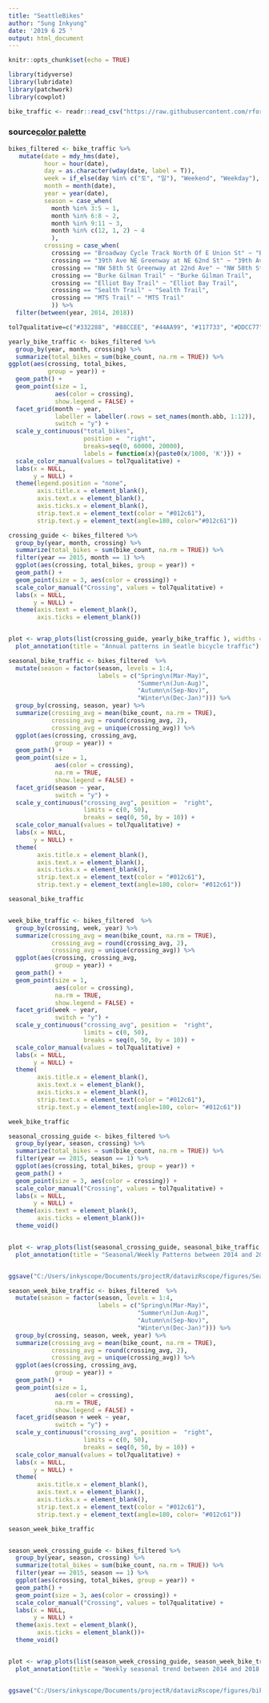 ```yaml
---
title: "SeattleBikes"
author: "Sung Inkyung"
date: '2019 6 25 '
output: html_document
---
```


```r
knitr::opts_chunk$set(echo = TRUE)
```

```r
library(tidyverse)
library(lubridate)
library(patchwork)
library(cowplot)

```

```r
bike_traffic <- readr::read_csv("https://raw.githubusercontent.com/rfordatascience/tidytuesday/master/data/2019/2019-04-02/bike_traffic.csv")
```
### source[color palette](https://www.r-bloggers.com/the-paul-tol-21-color-salute/)
```r
bikes_filtered <- bike_traffic %>% 
   mutate(date = mdy_hms(date),
          hour = hour(date),
          day = as.character(wday(date, label = T)),
          week = if_else(day %in% c("토", "일"), "Weekend", "Weekday"),
          month = month(date),
          year = year(date),
          season = case_when(
            month %in% 3:5 ~ 1,
            month %in% 6:8 ~ 2,
            month %in% 9:11 ~ 3,
            month %in% c(12, 1, 2) ~ 4
            ),
          crossing = case_when(
            crossing == "Broadway Cycle Track North Of E Union St" ~ "Broadway Cycle Track",
            crossing == "39th Ave NE Greenway at NE 62nd St" ~ "39th Ave NE Greenway",
            crossing == "NW 58th St Greenway at 22nd Ave" ~ "NW 58th St Greenway",
            crossing == "Burke Gilman Trail" ~ "Burke Gilman Trail",
            crossing == "Elliot Bay Trail" ~ "Elliot Bay Trail",
            crossing == "Sealth Trail" ~ "Sealth Trail",
            crossing == "MTS Trail" ~ "MTS Trail"
            )) %>%
  filter(between(year, 2014, 2018)) 
```

```r
tol7qualitative=c("#332288", "#88CCEE", "#44AA99", "#117733", "#DDCC77", "#CC6677","#AA4499")

yearly_bike_traffic <- bikes_filtered %>% 
  group_by(year, month, crossing) %>% 
  summarize(total_bikes = sum(bike_count, na.rm = TRUE)) %>% 
ggplot(aes(crossing, total_bikes,
           group = year)) +
  geom_path() +
  geom_point(size = 1, 
             aes(color = crossing),
             show.legend = FALSE) +
  facet_grid(month ~ year, 
             labeller = labeller(.rows = set_names(month.abb, 1:12)),
             switch = "y") +
  scale_y_continuous("total_bikes", 
                     position =  "right",
                     breaks=seq(0, 60000, 20000), 
                     labels = function(x){paste0(x/1000, 'K')}) +
  scale_color_manual(values = tol7qualitative) +
  labs(x = NULL, 
       y = NULL) +
  theme(legend.position = "none",
        axis.title.x = element_blank(),
        axis.text.x = element_blank(),
        axis.ticks.x = element_blank(),
        strip.text.x = element_text(color = "#012c61"),
        strip.text.y = element_text(angle=180, color="#012c61"))
```

```r
crossing_guide <- bikes_filtered %>% 
  group_by(year, month, crossing) %>% 
  summarize(total_bikes = sum(bike_count, na.rm = TRUE)) %>% 
  filter(year == 2015, month == 1) %>% 
  ggplot(aes(crossing, total_bikes, group = year)) +
  geom_path() +
  geom_point(size = 3, aes(color = crossing)) +
  scale_color_manual("Crossing", values = tol7qualitative) +
  labs(x = NULL, 
       y = NULL) +
  theme(axis.text = element_blank(),
        axis.ticks = element_blank())


plot <- wrap_plots(list(crossing_guide, yearly_bike_traffic ), widths = c(0.25, 0.75)) +
  plot_annotation(title = "Annual patterns in Seatle bicycle traffic")
```

```r
seasonal_bike_traffic <- bikes_filtered  %>% 
  mutate(season = factor(season, levels = 1:4, 
                         labels = c("Spring\n(Mar-May)", 
                                    "Summer\n(Jun-Aug)", 
                                    "Autumn\n(Sep-Nov)", 
                                    "Winter\n(Dec-Jan)"))) %>%
  group_by(crossing, season, year) %>% 
  summarize(crossing_avg = mean(bike_count, na.rm = TRUE),
            crossing_avg = round(crossing_avg, 2),
            crossing_avg = unique(crossing_avg)) %>% 
  ggplot(aes(crossing, crossing_avg,
             group = year)) +
  geom_path() +
  geom_point(size = 1, 
             aes(color = crossing),
             na.rm = TRUE,
             show.legend = FALSE) +
  facet_grid(season ~ year,
             switch = "y") +
  scale_y_continuous("crossing_avg", position =  "right",
                     limits = c(0, 50),
                     breaks = seq(0, 50, by = 10)) +
  scale_color_manual(values = tol7qualitative) +
  labs(x = NULL, 
       y = NULL) +
  theme(
        axis.title.x = element_blank(),
        axis.text.x = element_blank(),
        axis.ticks.x = element_blank(),
        strip.text.x = element_text(color = "#012c61"),
        strip.text.y = element_text(angle=180, color= "#012c61"))

seasonal_bike_traffic


week_bike_traffic <- bikes_filtered  %>% 
  group_by(crossing, week, year) %>% 
  summarize(crossing_avg = mean(bike_count, na.rm = TRUE),
            crossing_avg = round(crossing_avg, 2),
            crossing_avg = unique(crossing_avg)) %>% 
  ggplot(aes(crossing, crossing_avg,
             group = year)) +
  geom_path() +
  geom_point(size = 1, 
             aes(color = crossing),
             na.rm = TRUE,
             show.legend = FALSE) +
  facet_grid(week ~ year,
             switch = "y") +
  scale_y_continuous("crossing_avg", position =  "right",
                     limits = c(0, 50),
                     breaks = seq(0, 50, by = 10)) +
  scale_color_manual(values = tol7qualitative) +
  labs(x = NULL, 
       y = NULL) +
  theme(
        axis.title.x = element_blank(),
        axis.text.x = element_blank(),
        axis.ticks.x = element_blank(),
        strip.text.x = element_text(color = "#012c61"),
        strip.text.y = element_text(angle=180, color= "#012c61"))

week_bike_traffic

```


```r
seasonal_crossing_guide <- bikes_filtered %>% 
  group_by(year, season, crossing) %>% 
  summarize(total_bikes = sum(bike_count, na.rm = TRUE)) %>% 
  filter(year == 2015, season == 1) %>% 
  ggplot(aes(crossing, total_bikes, group = year)) +
  geom_path() +
  geom_point(size = 3, aes(color = crossing)) +
  scale_color_manual("Crossing", values = tol7qualitative) +
  labs(x = NULL, 
       y = NULL) +
  theme(axis.text = element_blank(),
        axis.ticks = element_blank())+
  theme_void()


plot <- wrap_plots(list(seasonal_crossing_guide, seasonal_bike_traffic, week_bike_traffic )) +
  plot_annotation(title = "Seasonal/Weekly Patterns between 2014 and 2018 in Seatle Bicycle Traffic")


ggsave("C:/Users/inkyscope/Documents/projectR/datavizRscope/figures/Seasonal-bike-traffic-in-Seastle.png", width = 14, height = 8)
```

```r
season_week_bike_traffic <- bikes_filtered  %>% 
  mutate(season = factor(season, levels = 1:4, 
                         labels = c("Spring\n(Mar-May)", 
                                    "Summer\n(Jun-Aug)", 
                                    "Autumn\n(Sep-Nov)", 
                                    "Winter\n(Dec-Jan)"))) %>%
  group_by(crossing, season, week, year) %>% 
  summarize(crossing_avg = mean(bike_count, na.rm = TRUE),
            crossing_avg = round(crossing_avg, 2),
            crossing_avg = unique(crossing_avg)) %>% 
  ggplot(aes(crossing, crossing_avg,
             group = year)) +
  geom_path() +
  geom_point(size = 1, 
             aes(color = crossing),
             na.rm = TRUE,
             show.legend = FALSE) +
  facet_grid(season + week ~ year,
             switch = "y") +
  scale_y_continuous("crossing_avg", position =  "right",
                     limits = c(0, 50),
                     breaks = seq(0, 50, by = 10)) +
  scale_color_manual(values = tol7qualitative) +
  labs(x = NULL, 
       y = NULL) +
  theme(
        axis.title.x = element_blank(),
        axis.text.x = element_blank(),
        axis.ticks.x = element_blank(),
        strip.text.x = element_text(color = "#012c61"),
        strip.text.y = element_text(angle=180, color= "#012c61"))

season_week_bike_traffic


season_week_crossing_guide <- bikes_filtered %>% 
  group_by(year, season, crossing) %>% 
  summarize(total_bikes = sum(bike_count, na.rm = TRUE)) %>% 
  filter(year == 2015, season == 1) %>% 
  ggplot(aes(crossing, total_bikes, group = year)) +
  geom_path() +
  geom_point(size = 3, aes(color = crossing)) +
  scale_color_manual("Crossing", values = tol7qualitative) +
  labs(x = NULL, 
       y = NULL) +
  theme(axis.text = element_blank(),
        axis.ticks = element_blank())+
  theme_void()


plot <- wrap_plots(list(season_week_crossing_guide, season_week_bike_traffic ), widths = c(0.25, 0.75)) +
  plot_annotation(title = "Weekly seasonal trend between 2014 and 2018 in Seatle bicycle traffic")


ggsave("C:/Users/inkyscope/Documents/projectR/datavizRscope/figures/bike-traffic-in-Seastle.png", width = 14, height = 8)

```
